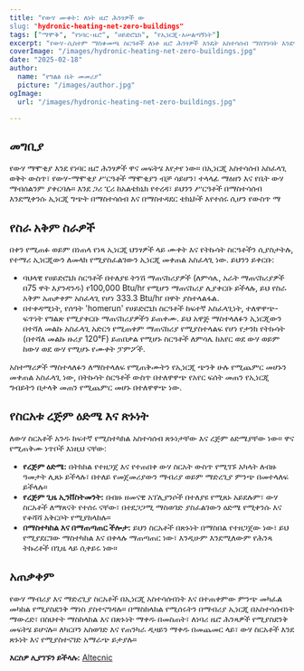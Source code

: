 ```yaml
---
title: "የውሃ ሙቀት: ለነት ዜሮ ሕንፃዎች ው
slug: "hydronic-heating-net-zero-buildings"
tags: ["ማሞቅ", "የነባር-ዜሮ", "ሀይድሮኒክ", "የኢነርጂ-አሠልጣኝነት"]
excerpt: "የውሃ-ሲስተም ማስቀመጫ ስርዓቶች ለነቶ ዜሮ ሕንፃዎች እንዴት አስተሳሰብ ማስገንባት እንደሚችሉ እይታ ያድርጉ፤ በሚያስፈልጉት ጊዜ በተሻለ ደረጃ የሚያስፈልጉትን ዕርፍት ማስቀመጥ ችለው ነው።"
coverImage: "/images/hydronic-heating-net-zero-buildings.jpg"
date: "2025-02-18"
author:
  name: "የግልፅ ቤት መመሪያ"
  picture: "/images/author.jpg"
ogImage:
  url: "/images/hydronic-heating-net-zero-buildings.jpg"

---
```

## መግቢያ

የውሃ ማሞቂያ እንደ የነባር ዜሮ ሕንፃዎች ዋና መፍትሄ እየታየ ነው። በኢነርጂ አስተሳሰብ አስፈላጊ ወቅት ውስጥ፣ የውሃ-ማሞቂያ ሥርዓቶች ማሞቂያን ብቻ ሳይሆን፣ ተላላፊ ማዕዘን እና የቤት ውሃ ማብሰልንም ያቀርባሉ። እንደ ጋሪ ፒሪ ከአልቴክኒክ የተረዳ፣ ይህንን ሥርዓቶች በማስተሳሰብ እንደሚቀንሱ ኢነርጂ ግጭት በማስተሳሰብ እና በማስተዳደር ቴክኒኮች እየተሰሩ ሲሆን የውስጥ ማ
## የስራ አቅም ስራዎች 

በቀን የሚጠፉ ወይም በነጠላ የነጻ ኢነርጂ ህንፃዎች ላይ ሙቀት እና የትኩሳት ስርዓቶችን ሲያስታትሉ, የተማሪ ኢነርጂውን ለመላክ የሚያስፈልገውን ኢነርጂ መቀጠል አስፈላጊ ነው. ይህንን ይቀርቡ:

- ባህላዊ የሀይድሮኒክ ስርዓቶች በተለያዩ ትንሽ ማጠናከሪያዎች (ለምሳሌ, አራት ማጠናከሪያዎች በ75 ዋት እያንዳንዱ) የ100,000 Btu/hr የሚሆን ማጠናከሪያ ሊያቀርቡ ይችላሉ, ይህ የስራ አቅም አጠቃቀም አስፈላጊ የሆነ 333.3 Btu/hr በዋት ያስተላልፋል.
- በተቀዳሚነት, የሰዓት 'homerun' የሀይድሮኒክ ስርዓቶች ከፍተኛ አስፈላጊነት, ተለዋዋጭ-ፍጥነት የግልጽ የሚያቀርቡ ማጠናከሪያዎችን ይጠቀሙ. ይህ አዋጅ ማስተላለፉን ኢነርጂውን በተሻለ መልኩ አስፈላጊ አድርጎ የሚጠቀም ማጠናከሪያ የሚያስተላልፍ የሆነ የታንክ የትኩሳት (በተሻለ መልኩ ዙሪያ 120°F) ይጠበቃል የሚሆኑ ስርዓቶች ለምሳሌ ከአየር ወደ ውሃ ወይም ከውሃ ወደ ውሃ የሚሆኑ የሙቀት ፓምፖች.

አስተማሪዎች ማስተላለፉን ለማስተላለፍ የሚጠቅሙትን የኢነርጂ ጭንቅ ሁሉ የሚጨምር መሆኑን መቀጠል አስፈላጊ ነው, በትኩሳት ስርዓቶች ውስጥ በተለዋዋጭ የአየር ፍሰት መጠን የኢነርጂ ግብይትን በታላቅ መጠን የሚጨምር መሆኑ በተለዋዋጭ ነው.
## የስርአቱ ረጅም ዕድሜ እና ጽኑነት

ለውሃ ስርአቶች አንዱ ከፍተኛ የሚስተካክል አስተሳሰብ ጽኑነታቸው እና ረጅም ዕድሜያቸው ነው። ዋና የሚጠቅሙ ነጥቦች እነዚህ ናቸው:

- **የረጅም ዕድሜ:** በትክክል የተዘጋጀ እና የተጠበቀ ውሃ ስርአት ውስጥ የሚገኙ አካላት ለብዙ ዓመታት ሊጸኑ ይችላሉ፣ በተለይ የመጀመሪያውን ማብሪያ ወይም ማድረጊያ ምንጭ በመተላለፍ ይችላሉ።
- **የረጅም ጊዜ ኢንቨስትመንት:** በብዙ ዘመናዊ አፕሊያንሶች በተለያዩ የሚጸኑ አይደሉም፣ ውሃ ስርአቶች ለማጸናት የተሰሩ ናቸው፣ በተደጋጋሚ ማስወገድ ያስፈልገውን ዕድሜ የሚቀንሱ እና የቆሻሻ አቅርቦት የሚያከላከሉ።
- **በማስተካከል እና በማጠጣጠር ችሎታ:** ይህን ስርአቶች በጽኑነት በማስበል የተዘጋጀው ነው፣ ይህ የሚያደርገው ማስተካከል እና በቀላሉ ማጠጣጠር ነው፣ እንዲሁም እንደሚለውም የሕንጻ ትኩረቶች በጊዜ ላይ ሲቀይሩ ነው።

## አጠቃቀም

የውሃ ማብሪያ እና ማድረጊያ ስርአቶች በኢነርጂ አስተሳሰብነት እና በተጠቀምው ምንጭ መካፈል መካከል የሚያስደንቅ ማነስ ያስተናግዳሉ። በማስከላከል የሚሰሩትን በማብሪያ ኢነርጂ በአስተሳሰብነት ማውረድ፣ በስህተት ማስከላከል እና በጽኑነት ማቀዱ በመስጠት፣ ለነባሪ ዜሮ ሕንጻዎች የሚያስደንቅ መፍትሄ ይሆናሉ። ለካርቦን አስወገድ እና የጠንካራ ዲዛይን ማቀዱ በመጨመር ላይ፣ ውሃ ስርአቶች እንደ ጽኑነት እና የሚያስተናገድ አማራጭ ይታያሉ።

**እርስዎ ሊያገኙን ይችላሉ:** [Altecnic](https://www.altecnic.co.uk)
